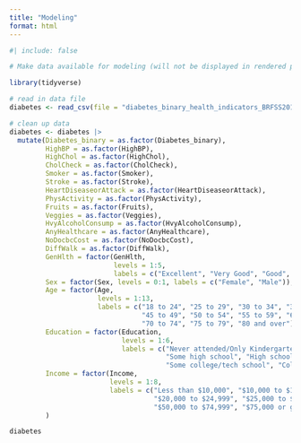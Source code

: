 ```yaml
---
title: "Modeling"
format: html
---
```



```r
#| include: false

# Make data available for modeling (will not be displayed in rendered page)

library(tidyverse)

# read in data file 
diabetes <- read_csv(file = "diabetes_binary_health_indicators_BRFSS2015.csv")

# clean up data
diabetes <- diabetes |>
  mutate(Diabetes_binary = as.factor(Diabetes_binary),
         HighBP = as.factor(HighBP),
         HighChol = as.factor(HighChol),
         CholCheck = as.factor(CholCheck),
         Smoker = as.factor(Smoker),
         Stroke = as.factor(Stroke),
         HeartDiseaseorAttack = as.factor(HeartDiseaseorAttack),
         PhysActivity = as.factor(PhysActivity),
         Fruits = as.factor(Fruits),
         Veggies = as.factor(Veggies),
         HvyAlcoholConsump = as.factor(HvyAlcoholConsump),
         AnyHealthcare = as.factor(AnyHealthcare),
         NoDocbcCost = as.factor(NoDocbcCost),
         DiffWalk = as.factor(DiffWalk),
         GenHlth = factor(GenHlth,
                          levels = 1:5,
                          labels = c("Excellent", "Very Good", "Good", "Fair", "Poor")),
         Sex = factor(Sex, levels = 0:1, labels = c("Female", "Male")),
         Age = factor(Age,
                      levels = 1:13,
                      labels = c("18 to 24", "25 to 29", "30 to 34", "35 to 39", "40 to 44", 
                                 "45 to 49", "50 to 54", "55 to 59", "60 to 64", "65 to 69", 
                                 "70 to 74", "75 to 79", "80 and over")),
         Education = factor(Education,
                            levels = 1:6,
                            labels = c("Never attended/Only Kindergarten", "Elementary", 
                                       "Some high school", "High school graduate", 
                                       "Some college/tech school", "College graduate")),
         Income = factor(Income,
                         levels = 1:8,
                         labels = c("Less than $10,000", "$10,000 to $14,999", "$15,000 to $19,999", 
                                    "$20,000 to $24,999", "$25,000 to $34,999", "$35,000 to $49,999",
                                    "$50,000 to $74,999", "$75,000 or greater"))
         )

```

```r
diabetes
```

